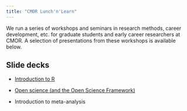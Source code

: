 ```yaml
---
title: "CMOR Lunch'n'Learn"
---
```


We run a series of workshops and seminars in research methods, career development, etc. for graduate students and early career researchers at CMOR. A selection of presentations from these workshops is available below.

## Slide decks

* [Introduction to R](presentations/Intro-to-R.qmd)

* [Open science (and the Open Science Framework)](presentations/osf.qmd)

* Introduction to meta-analysis
